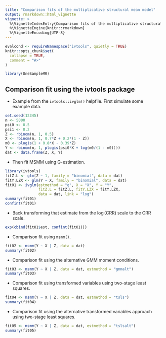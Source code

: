 ```yaml
---
title: "Comparison fits of the multiplicative structural mean model"
output: rmarkdown::html_vignette
vignette: >
  %\VignetteIndexEntry{Comparison fits of the multiplicative structural mean model}
  %\VignetteEngine{knitr::rmarkdown}
  %\VignetteEncoding{UTF-8}
---
```


```r
evalcond <- requireNamespace("ivtools", quietly = TRUE)
knitr::opts_chunk$set(
  collapse = TRUE,
  comment = "#>"
)
```

```r
library(OneSampleMR)
```

## Comparison fit using the ivtools package

* Example from the `ivtools::ivglm()` helpfile. First simulate some example data.

```r
set.seed(12345)
n <- 5000
psi0 <- 0.5
psi1 <- 0.2
Z <- rbinom(n, 1, 0.5)
X <- rbinom(n, 1, 0.7*Z + 0.2*(1 - Z)) 
m0 <- plogis(1 + 0.8*X - 0.39*Z)
Y <- rbinom(n, 1, plogis(psi0*X + log(m0/(1 - m0)))) 
dat <- data.frame(Z, X, Y)
```

* Then fit MSMM using G-estimation.

```r
library(ivtools)
fitZ.L <- glm(Z ~ 1, family = "binomial", data = dat)
fitY.LZX <- glm(Y ~ X, family = "binomial", data = dat)
fit01 <- ivglm(estmethod = "g", X = "X", Y = "Y",
               fitZ.L = fitZ.L, fitY.LZX = fitY.LZX, 
               data = dat, link = "log")
summary(fit01)
confint(fit01)
```

* Back transforming that estimate from the $\log(\text{CRR})$ scale to the $\text{CRR}$ scale.

```r
exp(cbind(fit01$est, confint(fit01)))
```

* Comparison fit using `msmm()`.

```r
fit02 <- msmm(Y ~ X | Z, data = dat)
summary(fit02)
```

* Comparison fit using the alternative GMM moment conditions.

```r
fit03 <- msmm(Y ~ X | Z, data = dat, estmethod = "gmmalt")
summary(fit03)
```

* Comparison fit using transformed variables using two-stage least squares.

```r
fit04 <- msmm(Y ~ X | Z, data = dat, estmethod = "tsls")
summary(fit04)
```

* Comparison fit using the alternative transformed variables approach using two-stage least squares.

```r
fit05 <- msmm(Y ~ X | Z, data = dat, estmethod = "tslsalt")
summary(fit05)
```

